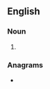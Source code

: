 {{also|potluck|pot luck}}
==English==

===Noun===
{{head|en|noun}}

# {{attributive form of|en|pot luck|nodot=1}}

===Anagrams===
* {{anagrams|en|a=ckloptu|putlock}}